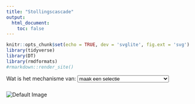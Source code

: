 ```yaml
---
title: "Stollingscascade"
output:
  html_document:
    toc: false
---
```


```r
knitr::opts_chunk$set(echo = TRUE, dev = 'svglite', fig.ext = 'svg')
library(tidyverse)
library(DT)
library(rmdformats)
#rmarkdown::render_site()

```

<!-- Dropdown menu and image viewer -->

<div>

<label for="image-selector">Wat is het mechanisme van:</label>
<select id="image-selector" onchange="updateImage();">
<option value="./images/stolling.drawio.svg">maak een selectie</option>
<option value="./images/PT.drawio.svg">PT</option>
<option value="./images/aPTT.drawio.svg">aPTT</option>
<option value="./images/vitK.drawio.svg">Vitamine K afhankelijke
stolfactoren</option> <option value="./images/LMWH.drawio.svg">LMW
heparine</option>
<option value="./images/UFH.drawio.svg">Ongefractioneerde
heparine</option> <option value="./images/doac.drawio.svg">Xarelto/rivaroxaban, Eliquis/apixaban</option>
<option value="./images/dabigatran.drawio.svg">Dabigatran/Pradaxa</option>
<option value="./images/fibrinolysis.drawio.svg">Fibrinolyse</option>
<option value="./images/tranexamic.drawio.svg">Tranexaminezuur (Exacyl)
</option> <option value="./images/APC.drawio.svg">APC/F V
Leiden</option> </select>

</div>

<!-- Where the default image or selected image will be displayed -->

<div>

<!-- Default image initially shown -->

<img src="./images/stolling.drawio.svg" alt="Default Image" id="image-viewer" style="max-width: 70%; height: auto; margin-top: 10px;"/>

</div>

```{=html}
<script>
// JavaScript to update the displayed image based on dropdown selection
function updateImage() {
  var imageSelector = document.getElementById("image-selector");
  var selectedImage = imageSelector.value;
  var imageViewer = document.getElementById("image-viewer");
  imageViewer.src = selectedImage;
}
</script>
```
